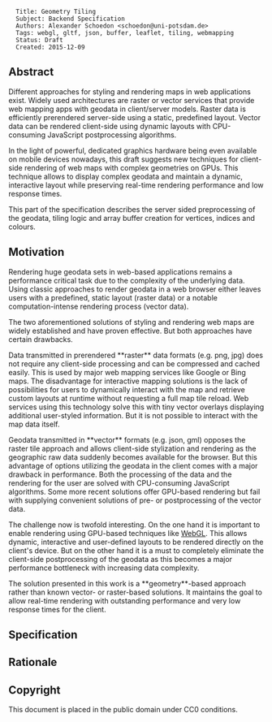 <pre>
  Title: Geometry Tiling
  Subject: Backend Specification
  Authors: Alexander Schoedon <schoedon@uni-potsdam.de>
  Tags: webgl, gltf, json, buffer, leaflet, tiling, webmapping
  Status: Draft
  Created: 2015-12-09
</pre>

==Abstract==

Different approaches for styling and rendering maps in web applications exist. 
Widely used architectures are raster or vector services that provide web mapping
apps with geodata in client/server models. Raster data is efficiently 
prerendered server-side using a static, predefined layout. Vector data can be 
rendered client-side using dynamic layouts with CPU-consuming JavaScript 
postprocessing algorithms.

In the light of powerful, dedicated graphics hardware being even available on 
mobile devices nowadays, this draft suggests new techniques for client-side 
rendering of web maps with complex geometries on GPUs. This technique allows to 
display complex geodata and maintain a dynamic, interactive layout while 
preserving real-time rendering performance and low response times.

This part of the specification describes the server sided preprocessing of
the geodata, tiling logic and array buffer creation for vertices, indices and 
colours.

==Motivation==

Rendering huge geodata sets in web-based applications remains a performance 
critical task due to the complexity of the underlying data. Using classic 
approaches to render geodata in a web browser either leaves users with a 
predefined, static layout (raster data) or a notable computation-intense 
rendering process (vector data).

The two aforementioned solutions of styling and rendering web maps are widely 
established and have proven effective. But both approaches have certain 
drawbacks.

Data transmitted in prerendered **raster** data formats (e.g. png, jpg) does not
require any client-side processing and can be compressed and cached easily. This
is used by major web mapping services like Google or Bing maps. The disadvantage
for interactive mapping solutions is the lack of possibilities for users to 
dynamically interact with the map and retrieve custom layouts at runtime without
requesting a full map tile reload. Web services using this technology solve this
with tiny vector overlays displaying additional user-styled information. But it 
is not possible to interact with the map data itself.

Geodata transmitted in **vector** formats (e.g. json, gml) opposes the raster 
tile approach and allows client-side stylization and rendering as the geographic
raw data suddenly becomes available for the browser. But this advantage of 
options utilizing the geodata in the client comes with a major drawback in 
performance. Both the processing of the data and the rendering for the user are 
solved with CPU-consuming JavaScript algorithms. Some more recent solutions 
offer GPU-based rendering but fail with supplying convenient solutions of pre- 
or postprocessing of the vector data.

The challenge now is twofold interesting. On the one hand it is important to 
enable rendering using GPU-based techniques like 
[[https://khronos.org/registry/webgl/specs/latest|WebGL]]. This allows dynamic,
interactive and user-defined layouts to be rendered directly on the client's 
device. But on the other hand it is a must to completely eliminate the 
client-side postprocessing of the geodata as this becomes a major performance 
bottleneck with increasing data complexity.

The solution presented in this work is a **geometry**-based approach rather than
known vector- or raster-based solutions. It maintains the goal to allow
real-time rendering with outstanding performance and very low response times for
the client.

==Specification==

==Rationale==

==Copyright==

This document is placed in the public domain under CC0 conditions.

